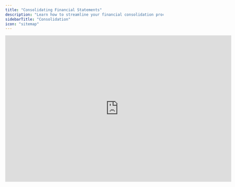 ```yaml
---
title: "Consolidating Financial Statements"
description: "Learn how to streamline your financial consolidation process and manage entity-level forecasting effectively."
sidebarTitle: "Consolidation"
icon: "sitemap"
---
```


<iframe width="720" height="466" src="https://www.loom.com/embed/8c8165f77eac4fdda8216aa56b4689c0?sid=b8bffbd4-cd3f-48d8-b9d6-25ef1af2d365" frameborder="0" webkitallowfullscreen mozallowfullscreen allowfullscreen />

## Overview

Building a consolidated model is your next step after setting up your data sources. This guide will walk you through using consolidation templates in Francis to create a reliable, efficient consolidation process that meets your organization's needs.

## Getting Started

### Creating Your Model

To begin consolidating actuals across multiple entities, you'll need to create a model in Francis. You have two options:

* **Use a Pre-made Template** (Recommended): Starting with a template provides you with a proven framework that you can customize to your needs. This approach is particularly helpful if you're new to Francis or want to implement best practices from the start.

* **Build from Scratch**: If you have specific modeling requirements or want to replicate an existing Excel or Google Sheets model, you can create a custom model. However, we recommend exploring our templates first, as they often provide valuable structure and save time.

### Mapping Your General Ledger

Once your model is ready, follow these steps to map your general ledger accounts:

1. Navigate to **Mappings** in the top-left corner
2. Review your connected data sources and their associated ledgers
3. Create unified account mappings to ensure seamless consolidation

This mapping process creates a standardized structure for your data, enabling automatic imports and consolidated reporting across all entities.

### Setting Up Entity-Level Forecasting

After establishing your consolidated view, you can create separate instances for individual entity forecasting:

1. Locate your consolidated sheet
2. Hover over the sheet and click the three dots (**...**) menu
3. Select **Split by...**
4. In the modal that appears, create individual instances for each entity

This structure allows you to maintain both consolidated reporting and detailed entity-level planning in one organized system.